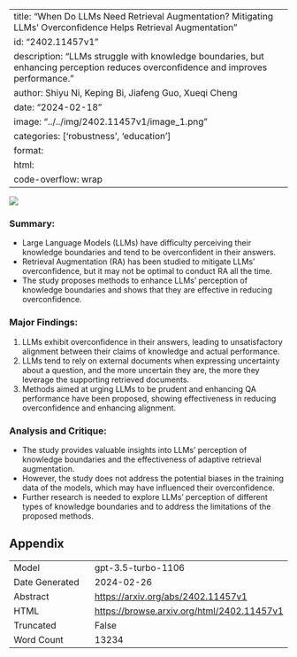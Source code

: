 
---
title: "When Do LLMs Need Retrieval Augmentation? Mitigating LLMs' Overconfidence Helps Retrieval Augmentation"
id: "2402.11457v1"
description: "LLMs struggle with knowledge boundaries, but enhancing perception reduces overconfidence and improves performance."
author: Shiyu Ni, Keping Bi, Jiafeng Guo, Xueqi Cheng
date: "2024-02-18"
image: "../../img/2402.11457v1/image_1.png"
categories: ['robustness', 'education']
format:
  html:
    code-overflow: wrap
---

![](../../img/2402.11457v1/image_1.png)

### Summary:
- Large Language Models (LLMs) have difficulty perceiving their knowledge boundaries and tend to be overconfident in their answers.
- Retrieval Augmentation (RA) has been studied to mitigate LLMs' overconfidence, but it may not be optimal to conduct RA all the time.
- The study proposes methods to enhance LLMs' perception of knowledge boundaries and shows that they are effective in reducing overconfidence.

### Major Findings:
1. LLMs exhibit overconfidence in their answers, leading to unsatisfactory alignment between their claims of knowledge and actual performance.
2. LLMs tend to rely on external documents when expressing uncertainty about a question, and the more uncertain they are, the more they leverage the supporting retrieved documents.
3. Methods aimed at urging LLMs to be prudent and enhancing QA performance have been proposed, showing effectiveness in reducing overconfidence and enhancing alignment.

### Analysis and Critique:
- The study provides valuable insights into LLMs' perception of knowledge boundaries and the effectiveness of adaptive retrieval augmentation.
- However, the study does not address the potential biases in the training data of the models, which may have influenced their overconfidence.
- Further research is needed to explore LLMs' perception of different types of knowledge boundaries and to address the limitations of the proposed methods.

## Appendix

|          |          |
|----------|----------|
| Model     | gpt-3.5-turbo-1106       |
| Date Generated     | 2024-02-26       |
| Abstract | [https://arxiv.org/abs/2402.11457v1](https://arxiv.org/abs/2402.11457v1)        |
| HTML     | [https://browse.arxiv.org/html/2402.11457v1](https://browse.arxiv.org/html/2402.11457v1)       |
| Truncated       | False       |
| Word Count       | 13234       |